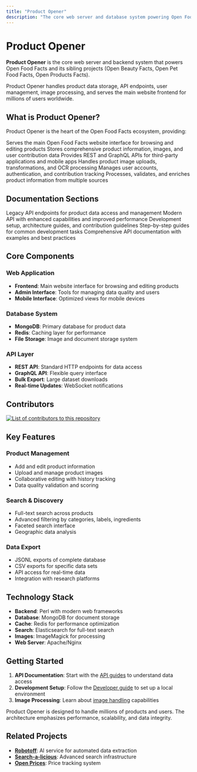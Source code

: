 ```yaml
---
title: "Product Opener"
description: "The core web server and database system powering Open Food Facts. Learn about the backend infrastructure, APIs, and database architecture."
---
```



# Product Opener

**Product Opener** is the core web server and backend system that powers Open Food Facts and its sibling projects (Open Beauty Facts, Open Pet Food Facts, Open Products Facts).

<Callout type="info">
  Product Opener handles product data storage, API endpoints, user management,
  image processing, and serves the main website frontend for millions of users
  worldwide.
</Callout>

## What is Product Opener?

Product Opener is the heart of the Open Food Facts ecosystem, providing:

<Steps>
  <Step title="Web Server">
    Serves the main Open Food Facts website interface for browsing and editing
    products
  </Step>
  <Step title="Database System">
    Stores comprehensive product information, images, and user contribution data
  </Step>
  <Step title="API Backend">
    Provides REST and GraphQL APIs for third-party applications and mobile apps
  </Step>
  <Step title="Image Processing">
    Handles product image uploads, transformations, and OCR processing
  </Step>
  <Step title="User Management">
    Manages user accounts, authentication, and contribution tracking
  </Step>
  <Step title="Data Pipeline">
    Processes, validates, and enriches product information from multiple sources
  </Step>
</Steps>

## Documentation Sections

<Cards>
  <Card href="/docs/Product-Opener/(api)/v2" title="API v2 Reference">
    Legacy API endpoints for product data access and management
  </Card>
  <Card href="/docs/Product-Opener/(api)/v3" title="API v3 Reference">
    Modern API with enhanced capabilities and improved performance
  </Card>
  <Card href="/docs/Product-Opener/(docs)/dev" title="Developer Documentation">
    Development setup, architecture guides, and contribution guidelines
  </Card>
  <Card href="/docs/Product-Opener/(docs)/tutorials" title="Tutorials">
    Step-by-step guides for common development tasks
  </Card>
  <Card href="/docs/Product-Opener/(docs)/api-docs" title="API Documentation">
    Comprehensive API documentation with examples and best practices
  </Card>
</Cards>

## Core Components

### Web Application

- **Frontend**: Main website interface for browsing and editing products
- **Admin Interface**: Tools for managing data quality and users
- **Mobile Interface**: Optimized views for mobile devices

### Database System

- **MongoDB**: Primary database for product data
- **Redis**: Caching layer for performance
- **File Storage**: Image and document storage system

### API Layer

- **REST API**: Standard HTTP endpoints for data access
- **GraphQL API**: Flexible query interface
- **Bulk Export**: Large dataset downloads
- **Real-time Updates**: WebSocket notifications

## Contributors

<a href="https://github.com/openfoodfacts/openfoodfacts-server/graphs/contributors">
  <img
    alt="List of contributors to this repository"
    src="https://contrib.rocks/image?repo=openfoodfacts/openfoodfacts-server"
  />
</a>

## Key Features

### Product Management

- Add and edit product information
- Upload and manage product images
- Collaborative editing with history tracking
- Data quality validation and scoring

### Search & Discovery

- Full-text search across products
- Advanced filtering by categories, labels, ingredients
- Faceted search interface
- Geographic data analysis

### Data Export

- JSONL exports of complete database
- CSV exports for specific data sets
- API access for real-time data
- Integration with research platforms

## Technology Stack

- **Backend**: Perl with modern web frameworks
- **Database**: MongoDB for document storage
- **Cache**: Redis for performance optimization
- **Search**: Elasticsearch for full-text search
- **Images**: ImageMagick for processing
- **Web Server**: Apache/Nginx

## Getting Started

1. **API Documentation**: Start with the [API guides](/docs/Product-Opener/api) to understand data access
2. **Development Setup**: Follow the [Developer guide](/docs/Product-Opener/dev) to set up a local environment
3. **Image Processing**: Learn about [image handling](/docs/Product-Opener/images) capabilities

<Callout type="info">
  Product Opener is designed to handle millions of products and users. The
  architecture emphasizes performance, scalability, and data integrity.
</Callout>

## Related Projects

- **[Robotoff](/docs/Robotoff)**: AI service for automated data extraction
- **[Search-a-licious](/docs/Search-a-licious)**: Advanced search infrastructure
- **[Open Prices](/docs/Open-price)**: Price tracking system
